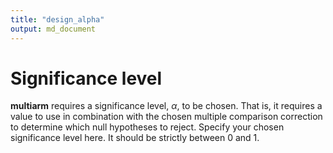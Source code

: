 ```yaml
---
title: "design_alpha"
output: md_document
---
```


# Significance level

__multiarm__ requires a significance level, $\alpha$, to be chosen. That is, it
requires a value to use in combination with the chosen
multiple comparison correction to determine which null hypotheses to reject.
Specify your chosen significance level here. It should be strictly between 0 and
1.
